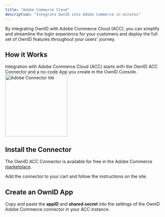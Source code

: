 ```yaml
---
title: "Adobe Commerce Cloud"
description: "Integrate OwnID into Adobe Commerce in minutes"
---
```




By integrating OwnID with Adobe Commerce Cloud (ACC), you can simplify and streamline the login experience for your customers and deploy the full set of OwnID features throughout your users' journey. 

## How it Works

Integration with Adobe Commerce Cloud (ACC) starts with the OwnID ACC Connector and a no-code App you create in the OwnID Console. 
<img src="/images/oi-tile-adob.png" width="200"  alt="Adobe Connector tile"></img>


## Install the Connector
The OwnID ACC Connector is available for free in the Adobe Commerce [marketplace](https://commercemarketplace.adobe.com/ownid-connector.html).

Add the connector to your cart and follow the instructions on the site.

## Create an OwnID App

<BuildAppSnippet connector_name="Adobe Commerce Cloud"/>

Copy and paste the **appID** and **shared secret** into the settings of the OwnID Adobe Commerce connector in your ACC instance.

<UserDataSnippet/>


<NextStepsSnippet/>

